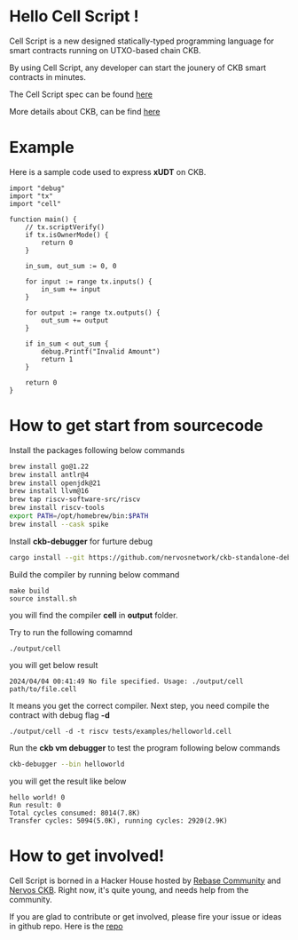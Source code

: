 

# Hello Cell Script !

<MarginContainer bottom={32} />

Cell Script is a new designed statically-typed programming language for smart contracts running on UTXO-based chain CKB.

<MarginContainer bottom={16} />

By using Cell Script, any developer can start the jounery of CKB smart contracts in minutes. 

<MarginContainer bottom={16} />

The Cell Script spec can be found [here](https://github.com/cell-labs/cell-script/blob/main/SPEC.md)

More details about CKB, can be find [here](https://www.nervos.org/ckbpage)

<MarginContainer bottom={64} />

# Example

Here is a sample code used to express **xUDT** on CKB.

```
import "debug"
import "tx"
import "cell"

function main() {
    // tx.scriptVerify()
    if tx.isOwnerMode() {
        return 0 
    }

    in_sum, out_sum := 0, 0

    for input := range tx.inputs() {
        in_sum += input
    }

    for output := range tx.outputs() {
        out_sum += output
    }

    if in_sum < out_sum {
        debug.Printf("Invalid Amount")
        return 1
    }
    
    return 0
}
```

<MarginContainer bottom={64} />

# How to get start from sourcecode

<MarginContainer bottom={16} />

Install the packages following below commands

```bash
brew install go@1.22
brew install antlr@4
brew install openjdk@21
brew install llvm@16
brew tap riscv-software-src/riscv
brew install riscv-tools
export PATH=/opt/homebrew/bin:$PATH
brew install --cask spike
```

Install **ckb-debugger** for furture debug
```bash
cargo install --git https://github.com/nervosnetwork/ckb-standalone-debugger ckb-debugger
```

Build the compiler by running below command

```
make build
source install.sh
```

you will find the compiler **cell** in **output** folder. 

Try to run the following comamnd
```
./output/cell
```

you will get below result

```
2024/04/04 00:41:49 No file specified. Usage: ./output/cell path/to/file.cell
```

It means you get the correct compiler. Next step, you need compile the contract with debug flag **-d**

```
./output/cell -d -t riscv tests/examples/helloworld.cell
```

Run the **ckb vm debugger** to test the program following below commands

```bash
ckb-debugger --bin helloworld
```

you will get the result like below 

```
hello world! 0
Run result: 0
Total cycles consumed: 8014(7.8K)
Transfer cycles: 5094(5.0K), running cycles: 2920(2.9K)
```

<MarginContainer bottom={64} />

# How to get involved!

<MarginContainer bottom={16} />

Cell Script is borned in a Hacker House hosted by [Rebase Community]() and [Nervos CKB](). Right now, it's quite young, and needs help from the community.

<MarginContainer bottom={16} />

If you are glad to contribute or get involved, please fire your issue or ideas in github repo. Here is the [repo](https://github.com/cell-labs/cell-script)


<br/>
<br/>
